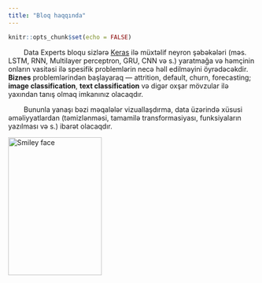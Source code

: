 ```yaml
---
title: "Bloq haqqında"
---
```


```r
knitr::opts_chunk$set(echo = FALSE)
```

&nbsp; &nbsp; &nbsp; &nbsp; Data Experts bloqu sizlərə [Keras](https://keras.rstudio.com/) ilə müxtəlif neyron şəbəkələri (məs. LSTM, RNN, Multilayer perceptron, GRU, CNN və s.) yaratmağa və həmçinin onların vasitəsi ilə spesifik problemlərin necə həll edilməyini öyrədəcəkdir. __Biznes__ problemlərindən başlayaraq — attrition, default, churn, forecasting; __image classification__, __text classification__ və digər oxşar mövzular ilə yaxından tanış olmaq imkanınız olacaqdır.


&nbsp; &nbsp; &nbsp; &nbsp; Bununla yanaşı bəzi məqalələr vizuallaşdırma, data üzərində xüsusi əməliyyatlardan (təmizlənməsi, tamamilə transformasiyası, funksiyaların yazılması və s.) ibarət olacaqdır.


<img src="keras.png" alt="Smiley face" height="280" width="190">

